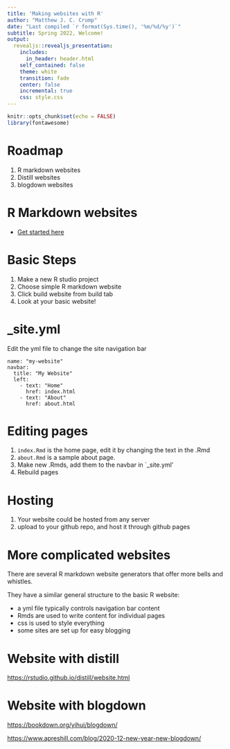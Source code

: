```yaml
---
title: 'Making websites with R'
author: "Matthew J. C. Crump"
date: "Last compiled `r format(Sys.time(), '%m/%d/%y')`"
subtitle: Spring 2022, Welcome!
output:
  revealjs::revealjs_presentation:
    includes:
      in_header: header.html
    self_contained: false
    theme: white
    transition: fade
    center: false
    incremental: true
    css: style.css
---
```


```r
knitr::opts_chunk$set(echo = FALSE)
library(fontawesome)
```

#  Roadmap

1. R markdown websites
2. Distill websites
3. blogdown websites

# R Markdown websites

- [Get started here](https://rmarkdown.rstudio.com/lesson-13.html)


# Basic Steps

1. Make a new R studio project
2. Choose simple R markdown website
3. Click build website from build tab
4. Look at your basic website!

# _site.yml

Edit the yml file to change the site navigation bar

```
name: "my-website"
navbar:
  title: "My Website"
  left:
    - text: "Home"
      href: index.html
    - text: "About"
      href: about.html
```

# Editing pages

1. `index.Rmd` is the home page, edit it by changing the text in the .Rmd
2. `about.Rmd` is a sample about page. 
3. Make new .Rmds, add them to the navbar in `_site.yml'
4. Rebuild pages

# Hosting

1. Your website could be hosted from any server
2. upload to your github repo, and host it through github pages

# More complicated websites

There are several R markdown website generators that offer more bells and whistles.

They have a similar general structure to the basic R website:

- a yml file typically controls navigation bar content
- Rmds are used to write content for individual pages
- css is used to style everything
- some sites are set up for easy blogging

# Website with distill

<https://rstudio.github.io/distill/website.html>

# Website with blogdown

<https://bookdown.org/yihui/blogdown/>

<https://www.apreshill.com/blog/2020-12-new-year-new-blogdown/>


